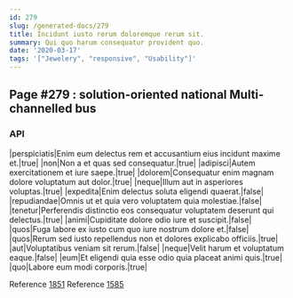 ```yaml
---
id: 279
slug: /generated-docs/279
title: Incidunt iusto rerum doloremque rerum sit.
summary: Qui quo harum consequatur provident quo.
date: '2020-03-17'
tags: '["Jewelery", "responsive", "Usability"]'
---
```


## Page #279 : solution-oriented national Multi-channelled bus
### API

|perspiciatis|Enim eum delectus rem et accusantium eius incidunt maxime et.|true|
|non|Non a et quas sed consequatur.|true|
|adipisci|Autem exercitationem et iure saepe.|true|
|dolorem|Consequatur enim magnam dolore voluptatum aut dolor.|true|
|neque|Illum aut in asperiores voluptas.|true|
|expedita|Enim delectus soluta eligendi quaerat.|false|
|repudiandae|Omnis ut et quia vero voluptatem quia molestiae.|false|
|tenetur|Perferendis distinctio eos consequatur voluptatem deserunt qui delectus.|true|
|animi|Cupiditate dolore odio iure et suscipit.|false|
|quos|Fuga labore ex iusto cum quo iure nostrum dolore et.|false|
|quos|Rerum sed iusto repellendus non et dolores explicabo officiis.|true|
|aut|Voluptatibus veniam sit rerum.|false|
|neque|Velit harum et voluptatum eaque.|false|
|eum|Et eligendi quia esse odio quia placeat animi quis.|true|
|quo|Labore eum modi corporis.|true|

Reference [1851](/generated-docs/1851)
Reference [1585](/generated-docs/1585)



